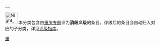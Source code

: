 {| align="right"
|{{Wikipedia:重庆专题/状态图表}}
|}
[[File:Night_of_Jiefangbei.jpg|40px]] 本分类包含由[[Wikipedia:重庆专题|重庆专题]]评为'''消歧义级'''的条目，评级后的条目会自动归入对应的子分类，详见[[Wikipedia:重庆专题/评级|评级指南]]。

{{cat class|topic=重庆|sort=重庆|class=模板}}

{{CategoryTOC}}
[[Category:专题级条目|重]]